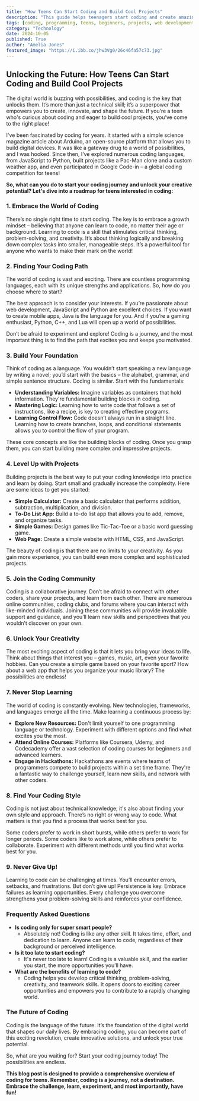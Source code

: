```yaml
---
title: "How Teens Can Start Coding and Build Cool Projects"
description: "This guide helps teenagers start coding and create amazing projects. Learn about different coding languages, build your skills with practical projects, and join the vibrant coding community. Discover the exciting world of coding and unlock your potential!"
tags: [coding, programming, teens, beginners, projects, web development, mobile apps, games, technology, computer science, STEM, education, learn to code, coding for kids, resources, online courses, hackathons, community]
category: "Technology"
date: 2024-10-05
published: True
author: "Amelia Jones"
featured_image: "https://i.ibb.co/jhw3Vg0/26c46fa57c73.jpg"
---
```


##  Unlocking the Future: How Teens Can Start Coding and Build Cool Projects

The digital world is buzzing with possibilities, and coding is the key that unlocks them. It’s more than just a technical skill; it’s a superpower that empowers you to create, innovate, and shape the future. If you’re a teen who's curious about coding and eager to build cool projects, you’ve come to the right place!

I've been fascinated by coding for years. It started with a simple science magazine article about Arduino, an open-source platform that allows you to build digital devices. It was like a gateway drug to a world of possibilities, and I was hooked.  Since then, I’ve explored numerous coding languages, from JavaScript to Python, built projects like a Pac-Man clone and a custom weather app, and even participated in Google Code-in – a global coding competition for teens!  

**So, what can you do to start your coding journey and unlock your creative potential?  Let's dive into a roadmap for teens interested in coding:**

### 1. Embrace the World of Coding

There’s no single right time to start coding.  The key is to embrace a growth mindset – believing that anyone can learn to code, no matter their age or background.   Learning to code is a skill that stimulates critical thinking, problem-solving, and creativity.  It’s about thinking logically and breaking down complex tasks into smaller, manageable steps.  It’s a powerful tool for anyone who wants to make their mark on the world!

### 2.  Finding Your Coding Path

The world of coding is vast and exciting. There are countless programming languages, each with its unique strengths and applications. So, how do you choose where to start? 

The best approach is to consider your interests. If you’re passionate about web development, JavaScript and Python are excellent choices.  If you want to create mobile apps, Java is the language for you.  And if you’re a gaming enthusiast, Python, C++, and Lua will open up a world of possibilities. 

Don’t be afraid to experiment and explore!  Coding is a journey, and the most important thing is to find the path that excites you and keeps you motivated. 

### 3.  Build Your Foundation 

Think of coding as a language.  You wouldn’t start speaking a new language by writing a novel; you’d start with the basics – the alphabet, grammar, and simple sentence structure.   Coding is similar.  Start with the fundamentals:

* **Understanding Variables:**  Imagine variables as containers that hold information.  They're fundamental building blocks in coding.
* **Mastering Logic:**  Learning how to write code that follows a set of instructions, like a recipe, is key to creating effective programs.
* **Learning Control Flow:**  Code doesn’t always run in a straight line.  Learning how to create branches, loops, and conditional statements allows you to control the flow of your program.

These core concepts are like the building blocks of coding. Once you grasp them, you can start building more complex and impressive projects.

### 4.  Level Up with Projects

Building projects is the best way to put your coding knowledge into practice and learn by doing.  Start small and gradually increase the complexity. Here are some ideas to get you started:

* **Simple Calculator:** Create a basic calculator that performs addition, subtraction, multiplication, and division.
* **To-Do List App:**  Build a to-do list app that allows you to add, remove, and organize tasks.
* **Simple Games:**  Design games like Tic-Tac-Toe or a basic word guessing game.
* **Web Page:** Create a simple website with HTML, CSS, and JavaScript.

The beauty of coding is that there are no limits to your creativity.  As you gain more experience, you can build even more complex and sophisticated projects.

### 5.  Join the Coding Community

Coding is a collaborative journey.  Don’t be afraid to connect with other coders, share your projects, and learn from each other.  There are numerous online communities, coding clubs, and forums where you can interact with like-minded individuals.  Joining these communities will provide invaluable support and guidance, and you’ll learn new skills and perspectives that you wouldn’t discover on your own.

### 6.  Unlock Your Creativity

The most exciting aspect of coding is that it lets you bring your ideas to life.  Think about things that interest you – games, music, art, even your favorite hobbies.  Can you create a simple game based on your favorite sport?  How about a web app that helps you organize your music library?  The possibilities are endless!

### 7.  Never Stop Learning

The world of coding is constantly evolving.  New technologies, frameworks, and languages emerge all the time.  Make learning a continuous process by:

* **Explore New Resources:**  Don't limit yourself to one programming language or technology.  Experiment with different options and find what excites you the most.
* **Attend Online Courses:**  Platforms like Coursera, Udemy, and Codecademy offer a vast selection of coding courses for beginners and advanced learners.
* **Engage in Hackathons:**  Hackathons are events where teams of programmers compete to build projects within a set time frame.  They're a fantastic way to challenge yourself, learn new skills, and network with other coders.

### 8.  Find Your Coding Style

Coding is not just about technical knowledge; it's also about finding your own style and approach.  There’s no right or wrong way to code.  What matters is that you find a process that works best for you.  

Some coders prefer to work in short bursts, while others prefer to work for longer periods. Some coders like to work alone, while others prefer to collaborate.  Experiment with different methods until you find what works best for you.

### 9.  Never Give Up!

Learning to code can be challenging at times.  You’ll encounter errors, setbacks, and frustrations.  But don’t give up!  Persistence is key. Embrace failures as learning opportunities.  Every challenge you overcome strengthens your problem-solving skills and reinforces your confidence.

### Frequently Asked Questions

* **Is coding only for super smart people?**
    *  Absolutely not! Coding is like any other skill. It takes time, effort, and dedication to learn.  Anyone can learn to code, regardless of their background or perceived intelligence. 
* **Is it too late to start coding?**
    *  It's never too late to learn!  Coding is a valuable skill, and the earlier you start, the more opportunities you’ll have.  
* **What are the benefits of learning to code?**
    *  Coding helps you develop critical thinking, problem-solving, creativity, and teamwork skills. It opens doors to exciting career opportunities and empowers you to contribute to a rapidly changing world.

### The Future of Coding

Coding is the language of the future.  It’s the foundation of the digital world that shapes our daily lives. By embracing coding, you can become part of this exciting revolution, create innovative solutions, and unlock your true potential.  

So, what are you waiting for?  Start your coding journey today!  The possibilities are endless.

**This blog post is designed to provide a comprehensive overview of coding for teens. Remember,  coding is a journey, not a destination. Embrace the challenge, learn, experiment, and most importantly, have fun!** 